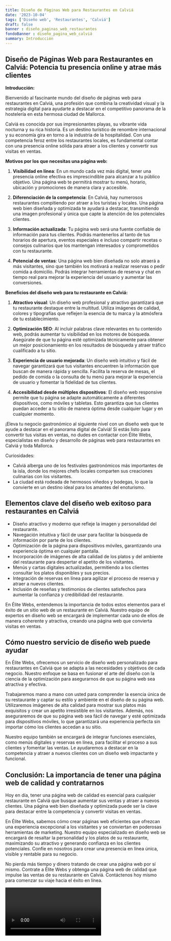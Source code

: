 ```yaml
---
title: Diseño de Páginas Web para Restaurantes en Calviá
date: '2023-10-04'
tags: ['Diseño web', 'Restaurantes', 'Calviá']
draft: false
banner : diseño_paginas_web_restaurantes
fondoBanner : diseño_pagina_web_calviá
summary: Introducción
---
```


## Diseño de Páginas Web para Restaurantes en Calviá: Potencia tu presencia online y atrae más clientes

**Introducción:**

Bienvenido al fascinante mundo del diseño de páginas web para restaurantes en Calviá, una profesión que combina la creatividad visual y la estrategia digital para ayudarte a destacar en el competitivo panorama de la hostelería en esta hermosa ciudad de Mallorca.

Calviá es conocida por sus impresionantes playas, su vibrante vida nocturna y su rica historia. Es un destino turístico de renombre internacional y su economía gira en torno a la industria de la hospitalidad. Con una competencia feroz entre los restaurantes locales, es fundamental contar con una presencia online sólida para atraer a los clientes y convertir sus visitas en ventas.

**Motivos por los que necesitas una página web:**

1. **Visibilidad en línea**: En un mundo cada vez más digital, tener una presencia online efectiva es imprescindible para alcanzar a tu público objetivo. Una página web te permitirá mostrar tu menú, horario, ubicación y promociones de manera clara y accesible.

2. **Diferenciación de la competencia**: En Calviá, hay numerosos restaurantes compitiendo por atraer a los turistas y locales. Una página web bien diseñada y optimizada te ayudará a destacar, transmitiendo una imagen profesional y única que capte la atención de los potenciales clientes.

3. **Información actualizada**: Tu página web será una fuente confiable de información para tus clientes. Podrás mantenerlos al tanto de tus horarios de apertura, eventos especiales e incluso compartir recetas o consejos culinarios que los mantengan interesados y comprometidos con tu restaurante.

4. **Potencial de ventas**: Una página web bien diseñada no solo atraerá a más visitantes, sino que también los motivará a realizar reservas o pedir comida a domicilio. Podrás integrar herramientas de reserva y chat en tiempo real para mejorar la experiencia del usuario y aumentar las conversiones.

**Beneficios del diseño web para tu restaurante en Calviá:**

1. **Atractivo visual**: Un diseño web profesional y atractivo garantizará que tu restaurante destaque entre la multitud. Utiliza imágenes de calidad, colores y tipografías que reflejen la esencia de tu marca y la atmósfera de tu establecimiento.

2. **Optimización SEO**: Al incluir palabras clave relevantes en tu contenido web, podrás aumentar tu visibilidad en los motores de búsqueda. Asegúrate de que tu página esté optimizada técnicamente para obtener un mejor posicionamiento en los resultados de búsqueda y atraer tráfico cualificado a tu sitio.

3. **Experiencia de usuario mejorada**: Un diseño web intuitivo y fácil de navegar garantizará que tus visitantes encuentren la información que buscan de manera rápida y sencilla. Facilita la reserva de mesas, el pedido de comida o la consulta de tu menú para mejorar la experiencia de usuario y fomentar la fidelidad de tus clientes.

4. **Accesibilidad desde múltiples dispositivos**: El diseño web responsive permite que tu página se adapte automáticamente a diferentes dispositivos, como móviles y tabletas. Esto garantiza que tus clientes puedan acceder a tu sitio de manera óptima desde cualquier lugar y en cualquier momento.

¡Eleva tu negocio gastronómico al siguiente nivel con un diseño web que te ayude a destacar en el panorama digital de Calviá! Si estás listo para convertir tus visitas en ventas, no dudes en contactar con Élite Webs, especialistas en diseño y desarrollo de páginas web para restaurantes en Calviá y toda Mallorca.

Curiosidades:

- Calviá alberga uno de los festivales gastronómicos más importantes de la isla, donde los mejores chefs locales comparten sus creaciones culinarias con los visitantes.
- La ciudad está rodeada de hermosos viñedos y bodegas, lo que la convierte en un destino ideal para los amantes del enoturismo.

<GifSeo />

<Cta />

## Elementos clave del diseño web exitoso para restaurantes en Calviá

- Diseño atractivo y moderno que refleje la imagen y personalidad del restaurante.
- Navegación intuitiva y fácil de usar para facilitar la búsqueda de información por parte de los clientes.
- Optimización de la página para dispositivos móviles, garantizando una experiencia óptima en cualquier pantalla.
- Incorporación de imágenes de alta calidad de los platos y del ambiente del restaurante para despertar el apetito de los visitantes.
- Menús y cartas digitales actualizadas, permitiendo a los clientes consultar los platos disponibles y sus precios.
- Integración de reservas en línea para agilizar el proceso de reserva y atraer a nuevos clientes.
- Inclusión de reseñas y testimonios de clientes satisfechos para aumentar la confianza y credibilidad del restaurante.

En Élite Webs, entendemos la importancia de todos estos elementos para el éxito de un sitio web de un restaurante en Calviá. Nuestro equipo de expertos en diseño web se encargará de implementar cada uno de ellos de manera coherente y atractiva, creando una página web que convierta visitas en ventas.

## Cómo nuestro servicio de diseño web puede ayudar

En Élite Webs, ofrecemos un servicio de diseño web personalizado para restaurantes en Calviá que se adapta a las necesidades y objetivos de cada negocio. Nuestro enfoque se basa en fusionar el arte del diseño con la ciencia de la optimización para asegurarnos de que su página web sea atractiva y efectiva.

Trabajaremos mano a mano con usted para comprender la esencia única de su restaurante y captar su estilo y ambiente en el diseño de su página web. Utilizaremos imágenes de alta calidad para mostrar sus platos más exquisitos y crear un apetito irresistible en los visitantes. Además, nos aseguraremos de que su página web sea fácil de navegar y esté optimizada para dispositivos móviles, lo que garantizará una experiencia perfecta sin importar cómo los clientes accedan a su sitio.

Nuestro equipo también se encargará de integrar funciones esenciales, como menús digitales y reservas en línea, para facilitar el proceso a sus clientes y fomentar las ventas. Le ayudaremos a destacar en la competencia y atraer a nuevos clientes con un diseño web impactante y funcional.

## Conclusión: La importancia de tener una página web de calidad y contratarnos

Hoy en día, tener una página web de calidad es esencial para cualquier restaurante en Calviá que busque aumentar sus ventas y atraer a nuevos clientes. Una página web bien diseñada y optimizada puede ser la clave para destacar entre la competencia y convertir visitas en ventas.

En Élite Webs, sabemos cómo crear páginas web eficientes que ofrezcan una experiencia excepcional a los visitantes y se conviertan en poderosas herramientas de marketing. Nuestro equipo especializado en diseño web se encargará de resaltar la personalidad y los platos de su restaurante, maximizando su atractivo y generando confianza en los clientes potenciales. Confíe en nosotros para crear una presencia en línea única, visible y rentable para su negocio.

No pierda más tiempo y dinero tratando de crear una página web por sí mismo. Contrate a Élite Webs y obtenga una página web de calidad que impulse las ventas de su restaurante en Calviá. Contáctenos hoy mismo para comenzar su viaje hacia el éxito en línea.

<Video />

<CtaBot job='Restaurantes' city='Calviá'/>

<Gmaps query='Calviá+españa+maps' />